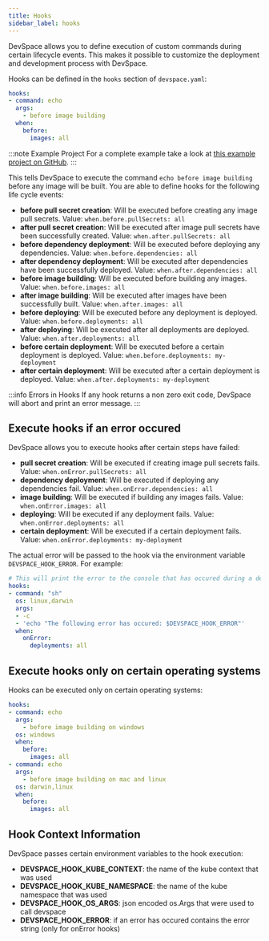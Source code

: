 ```yaml
---
title: Hooks
sidebar_label: hooks
---
```


DevSpace allows you to define execution of custom commands during certain lifecycle events. This makes it possible to customize the deployment and development process with DevSpace.

Hooks can be defined in the `hooks` section of `devspace.yaml`:
```yaml
hooks:
- command: echo
  args:
    - before image building
  when:
    before:
      images: all
```

:::note Example Project
For a complete example take a look at [this example project on GitHub](https://github.com/devspace-cloud/devspace/tree/master/examples/hooks).
:::

This tells DevSpace to execute the command `echo before image building` before any image will be built. You are able to define hooks for the following life cycle events:
- **before pull secret creation**: Will be executed before creating any image pull secrets. Value: `when.before.pullSecrets: all`
- **after pull secret creation**: Will be executed after image pull secrets have been successfully created. Value: `when.after.pullSecrets: all`
- **before dependency deployment**: Will be executed before deploying any dependencies. Value: `when.before.dependencies: all`
- **after dependency deployment**: Will be executed after dependencies have been successfully deployed. Value: `when.after.dependencies: all`
- **before image building**: Will be executed before building any images. Value: `when.before.images: all`
- **after image building**: Will be executed after images have been successfully built. Value: `when.after.images: all`
- **before deploying**: Will be executed before any deployment is deployed. Value: `when.before.deployments: all`
- **after deploying**: Will be executed after all deployments are deployed. Value: `when.after.deployments: all`
- **before certain deployment**: Will be executed before a certain deployment is deployed.  Value: `when.before.deployments: my-deployment`
- **after certain deployment**: Will be executed after a certain deployment is deployed.  Value: `when.after.deployments: my-deployment`

:::info Errors in Hooks
If any hook returns a non zero exit code, DevSpace will abort and print an error message.
:::

## Execute hooks if an error occured

DevSpace allows you to execute hooks after certain steps have failed:
- **pull secret creation**: Will be executed if creating image pull secrets fails. Value: `when.onError.pullSecrets: all`
- **dependency deployment**: Will be executed if deploying any dependencies fail. Value: `when.onError.dependencies: all`
- **image building**: Will be executed if building any images fails. Value: `when.onError.images: all`
- **deploying**: Will be executed if any deployment fails. Value: `when.onError.deployments: all`
- **certain deployment**: Will be executed if a certain deployment fails.  Value: `when.onError.deployments: my-deployment`

The actual error will be passed to the hook via the environment variable `DEVSPACE_HOOK_ERROR`. For example:
```yaml
# This will print the error to the console that has occured during a deployment
hooks:
- command: "sh"
  os: linux,darwin
  args: 
  - -c
  - 'echo "The following error has occured: $DEVSPACE_HOOK_ERROR"'
  when:
    onError:
      deployments: all
```

## Execute hooks only on certain operating systems

Hooks can be executed only on certain operating systems:

```yaml {5,12}
hooks:
- command: echo
  args:
    - before image building on windows
  os: windows
  when:
    before:
      images: all
- command: echo
  args:
    - before image building on mac and linux
  os: darwin,linux
  when:
    before:
      images: all
```

## Hook Context Information

DevSpace passes certain environment variables to the hook execution:
- **DEVSPACE_HOOK_KUBE_CONTEXT**: the name of the kube context that was used
- **DEVSPACE_HOOK_KUBE_NAMESPACE**: the name of the kube namespace that was used
- **DEVSPACE_HOOK_OS_ARGS**: json encoded os.Args that were used to call devspace
- **DEVSPACE_HOOK_ERROR**: if an error has occured contains the error string (only for onError hooks)
